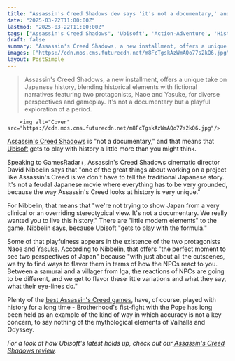 ```yaml
---
title: "Assassin's Creed Shadows dev says 'it's not a documentary,' and Ubisoft is 'not trying to show Japan from a very clinical or an overriding stereotypical view'"
date: "2025-03-22T11:00:00Z"
lastmod: "2025-03-22T11:00:00Z"
tags: ["Assassin's Creed Shadows", 'Ubisoft', 'Action-Adventure', 'Historical Fiction', 'Open-World']
draft: false
summary: "Assassin's Creed Shadows, a new installment, offers a unique take on Japanese history, blending historical elements with fictional narratives featuring two protagonists, Naoe and Yasuke, for diverse perspectives and gameplay.  It's not a documentary but a playful exploration of a period."
images: ["https://cdn.mos.cms.futurecdn.net/m8FcTgskAzWmAQo77s2kQ6.jpg"]
layout: PostSimple
---
```

> Assassin's Creed Shadows, a new installment, offers a unique take on Japanese history, blending historical elements with fictional narratives featuring two protagonists, Naoe and Yasuke, for diverse perspectives and gameplay.  It's not a documentary but a playful exploration of a period.


        <img alt="Cover" src="https://cdn.mos.cms.futurecdn.net/m8FcTgskAzWmAQo77s2kQ6.jpg"/>
        
[<u>Assassin's Creed Shadows</u>](https://www.gamesradar.com/assassins-creed-shadows-guide/) is "not a documentary," and that means that [Ubisoft](https://www.gamesradar.com/tag/ubisoft/) gets to play with history a little more than you might think.

Speaking to GamesRadar+, Assassin's Creed Shadows cinematic director David Nibbelin says that "one of the great things about working on a project like Assassin's Creed is we don't have to tell the traditional Japanese story. It's not a feudal Japanese movie where everything has to be very grounded, because the way Assassin's Creed looks at history is very unique."

For Nibbelin, that means that "we're not trying to show Japan from a very clinical or an overriding stereotypical view. It's not a documentary. We really wanted you to live this history." There are "little modern elements" to the game, Nibbelin says, because Ubisoft "gets to play with the formula."

Some of that playfulness appears in the existence of the two protagonists Naoe and Yasuke. According to Nibbelin, that offers "the perfect moment to see two perspectives of Japan" because "with just about all the cutscenes, we try to find ways to flavor them in terms of how the NPCs react to you. Between a samurai and a villager from Iga, the reactions of NPCs are going to be different, and we get to flavor these little variations and what they say, what their eye-lines do."

Plenty of the [<u>best Assassin's Creed games</u>](https://www.gamesradar.com/best-assassins-creed-games/), have, of course, played with history for a long time - Brotherhood's fist-fight with the Pope has long been held as an example of the kind of way in which accuracy is not a key concern, to say nothing of the mythological elements of Valhalla and Odyssey.

*For a look at how Ubisoft's latest holds up, check out our*[<u><em> Assassin's Creed Shadows review</em></u>](https://www.gamesradar.com/games/assassin-s-creed/assassins-creed-shadows-review/)*.*
        